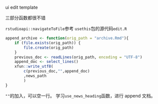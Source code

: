 ui
edit
template 

三部分函数都很不错

`rstudioapi::navigateToFile`参考 `usethis`包的源代码`edit.R`

```r
append_archive <- function(orig_path = "archive.Rmd"){
    if (file.exists(orig_path)) {
        file.create(orig_path)
    }
    previous_doc <- readLines(orig_path, encoding = "UTF-8")
    append_doc <- select_lines()
    xfun::write_utf8(
        c(previous_doc,"",append_doc)
        ,news_path
        )
}
```

`""`的加入，可以空一行。
学习`use_news_heading`函数，进行 append 文档。